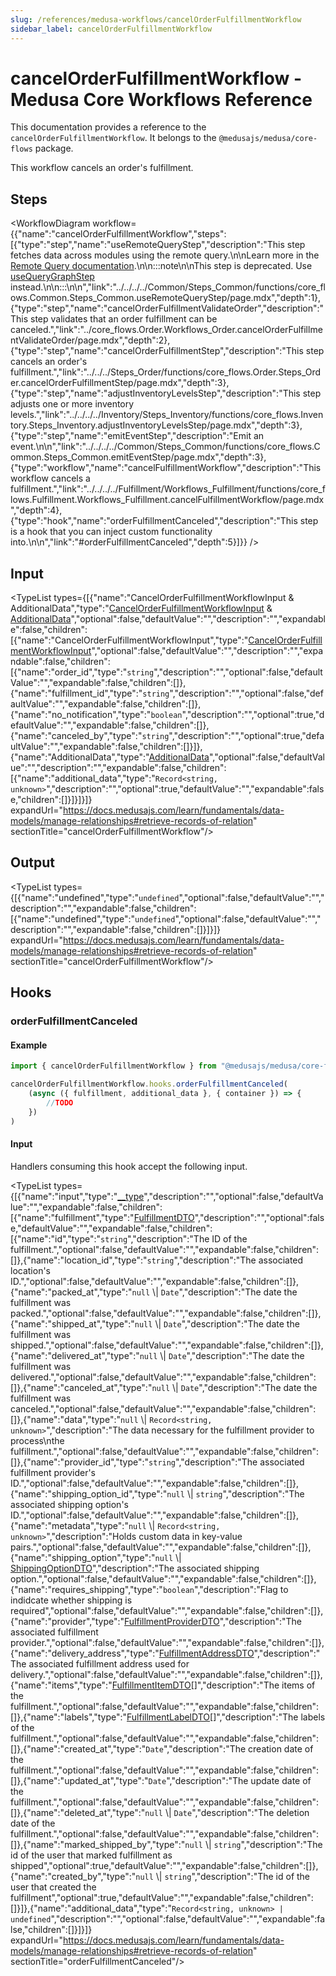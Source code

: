 ```yaml
---
slug: /references/medusa-workflows/cancelOrderFulfillmentWorkflow
sidebar_label: cancelOrderFulfillmentWorkflow
---
```



# cancelOrderFulfillmentWorkflow - Medusa Core Workflows Reference

This documentation provides a reference to the `cancelOrderFulfillmentWorkflow`. It belongs to the `@medusajs/medusa/core-flows` package.

This workflow cancels an order's fulfillment.

## Steps

<WorkflowDiagram workflow={{"name":"cancelOrderFulfillmentWorkflow","steps":[{"type":"step","name":"useRemoteQueryStep","description":"This step fetches data across modules using the remote query.\n\nLearn more in the [Remote Query documentation](https://docs.medusajs.com/learn/fundamentals/module-links/query).\n\n:::note\n\nThis step is deprecated. Use [useQueryGraphStep](../../../../Common/Steps_Common/functions/core_flows.Common.Steps_Common.useQueryGraphStep/page.mdx) instead.\n\n:::\n\n","link":"../../../../Common/Steps_Common/functions/core_flows.Common.Steps_Common.useRemoteQueryStep/page.mdx","depth":1},{"type":"step","name":"cancelOrderFulfillmentValidateOrder","description":"This step validates that an order fulfillment can be canceled.","link":"../core_flows.Order.Workflows_Order.cancelOrderFulfillmentValidateOrder/page.mdx","depth":2},{"type":"step","name":"cancelOrderFulfillmentStep","description":"This step cancels an order's fulfillment.","link":"../../../Steps_Order/functions/core_flows.Order.Steps_Order.cancelOrderFulfillmentStep/page.mdx","depth":3},{"type":"step","name":"adjustInventoryLevelsStep","description":"This step adjusts one or more inventory levels.","link":"../../../../Inventory/Steps_Inventory/functions/core_flows.Inventory.Steps_Inventory.adjustInventoryLevelsStep/page.mdx","depth":3},{"type":"step","name":"emitEventStep","description":"Emit an event.\n\n","link":"../../../../Common/Steps_Common/functions/core_flows.Common.Steps_Common.emitEventStep/page.mdx","depth":3},{"type":"workflow","name":"cancelFulfillmentWorkflow","description":"This workflow cancels a fulfillment.","link":"../../../../Fulfillment/Workflows_Fulfillment/functions/core_flows.Fulfillment.Workflows_Fulfillment.cancelFulfillmentWorkflow/page.mdx","depth":4},{"type":"hook","name":"orderFulfillmentCanceled","description":"This step is a hook that you can inject custom functionality into.\n\n","link":"#orderFulfillmentCanceled","depth":5}]}} />

## Input

<TypeList types={[{"name":"CancelOrderFulfillmentWorkflowInput & AdditionalData","type":"[CancelOrderFulfillmentWorkflowInput](../../../../../types/WorkflowTypes/OrderWorkflow/interfaces/types.WorkflowTypes.OrderWorkflow.CancelOrderFulfillmentWorkflowInput/page.mdx) & [AdditionalData](../../../../../types/HttpTypes/types/types.HttpTypes.AdditionalData/page.mdx)","optional":false,"defaultValue":"","description":"","expandable":false,"children":[{"name":"CancelOrderFulfillmentWorkflowInput","type":"[CancelOrderFulfillmentWorkflowInput](../../../../../types/WorkflowTypes/OrderWorkflow/interfaces/types.WorkflowTypes.OrderWorkflow.CancelOrderFulfillmentWorkflowInput/page.mdx)","optional":false,"defaultValue":"","description":"","expandable":false,"children":[{"name":"order_id","type":"`string`","description":"","optional":false,"defaultValue":"","expandable":false,"children":[]},{"name":"fulfillment_id","type":"`string`","description":"","optional":false,"defaultValue":"","expandable":false,"children":[]},{"name":"no_notification","type":"`boolean`","description":"","optional":true,"defaultValue":"","expandable":false,"children":[]},{"name":"canceled_by","type":"`string`","description":"","optional":true,"defaultValue":"","expandable":false,"children":[]}]},{"name":"AdditionalData","type":"[AdditionalData](../../../../../types/HttpTypes/types/types.HttpTypes.AdditionalData/page.mdx)","optional":false,"defaultValue":"","description":"","expandable":false,"children":[{"name":"additional_data","type":"`Record<string, unknown>`","description":"","optional":true,"defaultValue":"","expandable":false,"children":[]}]}]}]} expandUrl="https://docs.medusajs.com/learn/fundamentals/data-models/manage-relationships#retrieve-records-of-relation" sectionTitle="cancelOrderFulfillmentWorkflow"/>

## Output

<TypeList types={[{"name":"undefined","type":"`undefined`","optional":false,"defaultValue":"","description":"","expandable":false,"children":[{"name":"undefined","type":"`undefined`","optional":false,"defaultValue":"","description":"","expandable":false,"children":[]}]}]} expandUrl="https://docs.medusajs.com/learn/fundamentals/data-models/manage-relationships#retrieve-records-of-relation" sectionTitle="cancelOrderFulfillmentWorkflow"/>

## Hooks

### orderFulfillmentCanceled

#### Example

```ts
import { cancelOrderFulfillmentWorkflow } from "@medusajs/medusa/core-flows"

cancelOrderFulfillmentWorkflow.hooks.orderFulfillmentCanceled(
	(async ({ fulfillment, additional_data }, { container }) => {
		//TODO
	})
)
```

#### Input

Handlers consuming this hook accept the following input.

<TypeList types={[{"name":"input","type":"[__type](../../../core_flows.Order.Workflows_Order/page.mdx#__type-1)","description":"","optional":false,"defaultValue":"","expandable":false,"children":[{"name":"fulfillment","type":"[FulfillmentDTO](../../../../../fulfillment/interfaces/fulfillment.FulfillmentDTO/page.mdx)","description":"","optional":false,"defaultValue":"","expandable":false,"children":[{"name":"id","type":"`string`","description":"The ID of the fulfillment.","optional":false,"defaultValue":"","expandable":false,"children":[]},{"name":"location_id","type":"`string`","description":"The associated location's ID.","optional":false,"defaultValue":"","expandable":false,"children":[]},{"name":"packed_at","type":"`null` \\| `Date`","description":"The date the fulfillment was packed.","optional":false,"defaultValue":"","expandable":false,"children":[]},{"name":"shipped_at","type":"`null` \\| `Date`","description":"The date the fulfillment was shipped.","optional":false,"defaultValue":"","expandable":false,"children":[]},{"name":"delivered_at","type":"`null` \\| `Date`","description":"The date the fulfillment was delivered.","optional":false,"defaultValue":"","expandable":false,"children":[]},{"name":"canceled_at","type":"`null` \\| `Date`","description":"The date the fulfillment was canceled.","optional":false,"defaultValue":"","expandable":false,"children":[]},{"name":"data","type":"`null` \\| `Record<string, unknown>`","description":"The data necessary for the fulfillment provider to process\nthe fulfillment.","optional":false,"defaultValue":"","expandable":false,"children":[]},{"name":"provider_id","type":"`string`","description":"The associated fulfillment provider's ID.","optional":false,"defaultValue":"","expandable":false,"children":[]},{"name":"shipping_option_id","type":"`null` \\| `string`","description":"The associated shipping option's ID.","optional":false,"defaultValue":"","expandable":false,"children":[]},{"name":"metadata","type":"`null` \\| `Record<string, unknown>`","description":"Holds custom data in key-value pairs.","optional":false,"defaultValue":"","expandable":false,"children":[]},{"name":"shipping_option","type":"`null` \\| [ShippingOptionDTO](../../../../../fulfillment/interfaces/fulfillment.ShippingOptionDTO/page.mdx)","description":"The associated shipping option.","optional":false,"defaultValue":"","expandable":false,"children":[]},{"name":"requires_shipping","type":"`boolean`","description":"Flag to indidcate whether shipping is required","optional":false,"defaultValue":"","expandable":false,"children":[]},{"name":"provider","type":"[FulfillmentProviderDTO](../../../../../fulfillment/interfaces/fulfillment.FulfillmentProviderDTO/page.mdx)","description":"The associated fulfillment provider.","optional":false,"defaultValue":"","expandable":false,"children":[]},{"name":"delivery_address","type":"[FulfillmentAddressDTO](../../../../../fulfillment/interfaces/fulfillment.FulfillmentAddressDTO/page.mdx)","description":"The associated fulfillment address used for delivery.","optional":false,"defaultValue":"","expandable":false,"children":[]},{"name":"items","type":"[FulfillmentItemDTO](../../../../../fulfillment/interfaces/fulfillment.FulfillmentItemDTO/page.mdx)[]","description":"The items of the fulfillment.","optional":false,"defaultValue":"","expandable":false,"children":[]},{"name":"labels","type":"[FulfillmentLabelDTO](../../../../../fulfillment/interfaces/fulfillment.FulfillmentLabelDTO/page.mdx)[]","description":"The labels of the fulfillment.","optional":false,"defaultValue":"","expandable":false,"children":[]},{"name":"created_at","type":"`Date`","description":"The creation date of the fulfillment.","optional":false,"defaultValue":"","expandable":false,"children":[]},{"name":"updated_at","type":"`Date`","description":"The update date of the fulfillment.","optional":false,"defaultValue":"","expandable":false,"children":[]},{"name":"deleted_at","type":"`null` \\| `Date`","description":"The deletion date of the fulfillment.","optional":false,"defaultValue":"","expandable":false,"children":[]},{"name":"marked_shipped_by","type":"`null` \\| `string`","description":"The id of the user that marked fulfillment as shipped","optional":true,"defaultValue":"","expandable":false,"children":[]},{"name":"created_by","type":"`null` \\| `string`","description":"The id of the user that created the fulfillment","optional":true,"defaultValue":"","expandable":false,"children":[]}]},{"name":"additional_data","type":"`Record<string, unknown> | undefined`","description":"","optional":false,"defaultValue":"","expandable":false,"children":[]}]}]} expandUrl="https://docs.medusajs.com/learn/fundamentals/data-models/manage-relationships#retrieve-records-of-relation" sectionTitle="orderFulfillmentCanceled"/>
